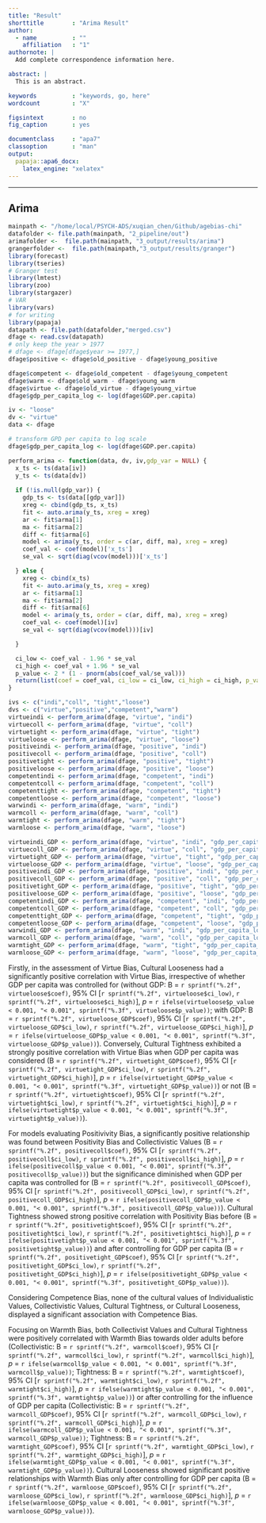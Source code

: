```yaml
---
title: "Result"
shorttitle        : "Arima Result"
author: 
  - name          : ""
    affiliation   : "1"
authornote: |
  Add complete correspondence information here.

abstract: |
  This is an abstract.

keywords          : "keywords, go, here"
wordcount         : "X"

figsintext        : no
fig_caption       : yes

documentclass     : "apa7"
classoption       : "man"
output: 
  papaja::apa6_docx:
    latex_engine: "xelatex"
---
```

---

## Arima
```r
mainpath <- "/home/local/PSYCH-ADS/xuqian_chen/Github/agebias-chi"
datafolder <- file.path(mainpath, "2_pipeline/out")
arimafolder <-  file.path(mainpath, "3_output/results/arima")
grangerfolder <-  file.path(mainpath,"3_output/results/granger")
library(forecast)
library(tseries)
# Granger test
library(lmtest)
library(zoo)
library(stargazer)
# VAR
library(vars)
# for writing
library(papaja)
datapath <- file.path(datafolder,"merged.csv")
dfage <- read.csv(datapath)
# only keep the year > 1977
# dfage <- dfage[dfage$year >= 1977,]
dfage$positive <- dfage$old_positive - dfage$young_positive

dfage$competent <- dfage$old_competent - dfage$young_competent
dfage$warm <- dfage$old_warm - dfage$young_warm
dfage$virtue <- dfage$old_virtue - dfage$young_virtue
dfage$gdp_per_capita_log <- log(dfage$GDP.per.capita)

iv <- "loose"
dv <- "virtue"
data <- dfage

# transform GPD per capita to log scale
dfage$gdp_per_capita_log <- log(dfage$GDP.per.capita)

perform_arima <- function(data, dv, iv,gdp_var = NULL) {
  x_ts <- ts(data[iv])
  y_ts <- ts(data[dv])
  
  if (!is.null(gdp_var)) {
    gdp_ts <- ts(data[[gdp_var]])
    xreg <- cbind(gdp_ts, x_ts)
    fit <- auto.arima(y_ts, xreg = xreg)
    ar <- fit$arma[1]
    ma <- fit$arma[2]
    diff <- fit$arma[6]
    model <- arima(y_ts, order = c(ar, diff, ma), xreg = xreg)
    coef_val <- coef(model)['x_ts']
    se_val <- sqrt(diag(vcov(model)))['x_ts']

  } else {
    xreg <- cbind(x_ts)
    fit <- auto.arima(y_ts, xreg = xreg)
    ar <- fit$arma[1]
    ma <- fit$arma[2]
    diff <- fit$arma[6]
    model <- arima(y_ts, order = c(ar, diff, ma), xreg = xreg)
    coef_val <- coef(model)[iv]
    se_val <- sqrt(diag(vcov(model)))[iv]

  }

  ci_low <- coef_val - 1.96 * se_val
  ci_high <- coef_val + 1.96 * se_val
  p_value <- 2 * (1 - pnorm(abs(coef_val/se_val)))
  return(list(coef = coef_val, ci_low = ci_low, ci_high = ci_high, p_value = p_value))
}

ivs <- c("indi","coll", "tight","loose")
dvs <- c("virtue","positive","competent","warm")
virtueindi <- perform_arima(dfage, "virtue", "indi")
virtuecoll <- perform_arima(dfage, "virtue", "coll")
virtuetight <- perform_arima(dfage, "virtue", "tight")
virtueloose <- perform_arima(dfage, "virtue", "loose")
positiveindi <- perform_arima(dfage, "positive", "indi")
positivecoll <- perform_arima(dfage, "positive", "coll")
positivetight <- perform_arima(dfage, "positive", "tight")
positiveloose <- perform_arima(dfage, "positive", "loose")
competentindi <- perform_arima(dfage, "competent", "indi")
competentcoll <- perform_arima(dfage, "competent", "coll")
competenttight <- perform_arima(dfage, "competent", "tight")
competentloose <- perform_arima(dfage, "competent", "loose")
warwindi <- perform_arima(dfage, "warm", "indi")
warmcoll <- perform_arima(dfage, "warm", "coll")
warmtight <- perform_arima(dfage, "warm", "tight")
warmloose <- perform_arima(dfage, "warm", "loose")

virtueindi_GDP <- perform_arima(dfage, "virtue", "indi", "gdp_per_capita_log")
virtuecoll_GDP <- perform_arima(dfage, "virtue", "coll", "gdp_per_capita_log")
virtuetight_GDP <- perform_arima(dfage, "virtue", "tight", "gdp_per_capita_log")
virtueloose_GDP <- perform_arima(dfage, "virtue", "loose", "gdp_per_capita_log")
positiveindi_GDP <- perform_arima(dfage, "positive", "indi", "gdp_per_capita_log")
positivecoll_GDP <- perform_arima(dfage, "positive", "coll", "gdp_per_capita_log")
positivetight_GDP <- perform_arima(dfage, "positive", "tight", "gdp_per_capita_log")
positiveloose_GDP <- perform_arima(dfage, "positive", "loose", "gdp_per_capita_log")
competentindi_GDP <- perform_arima(dfage, "competent", "indi", "gdp_per_capita_log")
competentcoll_GDP <- perform_arima(dfage, "competent", "coll", "gdp_per_capita_log")
competenttight_GDP <- perform_arima(dfage, "competent", "tight", "gdp_per_capita_log")
competentloose_GDP <- perform_arima(dfage, "competent", "loose", "gdp_per_capita_log")
warwindi_GDP <- perform_arima(dfage, "warm", "indi", "gdp_per_capita_log")
warmcoll_GDP <- perform_arima(dfage, "warm", "coll", "gdp_per_capita_log")
warmtight_GDP <- perform_arima(dfage, "warm", "tight", "gdp_per_capita_log")
warmloose_GDP <- perform_arima(dfage, "warm", "loose", "gdp_per_capita_log")

```
Firstly, in the assessment of Virtue Bias, Cultural Looseness had a significantly positive correlation with Virtue Bias, irrespective of whether GDP per capita was controlled for (without GDP: B = `r sprintf("%.2f", virtueloose$coef)`, 95% CI [`r sprintf("%.2f", virtueloose$ci_low)`, `r sprintf("%.2f", virtueloose$ci_high)`], *p* = `r ifelse(virtueloose$p_value < 0.001, "< 0.001", sprintf("%.3f", virtueloose$p_value))`; with GDP: B = `r sprintf("%.2f", virtueloose_GDP$coef)`, 95% CI [`r sprintf("%.2f", virtueloose_GDP$ci_low)`, `r sprintf("%.2f", virtueloose_GDP$ci_high)`], *p* = `r ifelse(virtueloose_GDP$p_value < 0.001, "< 0.001", sprintf("%.3f", virtueloose_GDP$p_value))`). Conversely, Cultural Tightness exhibited a strongly positive correlation with Virtue Bias when GDP per capita was considered (B = `r sprintf("%.2f", virtuetight_GDP$coef)`, 95% CI [`r sprintf("%.2f", virtuetight_GDP$ci_low)`, `r sprintf("%.2f", virtuetight_GDP$ci_high)`], *p* = `r ifelse(virtuetight_GDP$p_value < 0.001, "< 0.001", sprintf("%.3f", virtuetight_GDP$p_value))`) or not (B = `r sprintf("%.2f", virtuetight$coef)`, 95% CI [`r sprintf("%.2f", virtuetight$ci_low)`, `r sprintf("%.2f", virtuetight$ci_high)`], *p* = `r ifelse(virtuetight$p_value < 0.001, "< 0.001", sprintf("%.3f", virtuetight$p_value))`).

For models evaluating Positivivity Bias, a significantly positive relationship was found between Positivity Bias and Collectivistic Values (B = `r sprintf("%.2f", positivecoll$coef)`, 95% CI [`r sprintf("%.2f", positivecoll$ci_low)`, `r sprintf("%.2f", positivecoll$ci_high)`], *p* = `r ifelse(positivecoll$p_value < 0.001, "< 0.001", sprintf("%.3f", positivecoll$p_value))`) but the significance diminished when GDP per capita was controlled for (B = `r sprintf("%.2f", positivecoll_GDP$coef)`, 95% CI [`r sprintf("%.2f", positivecoll_GDP$ci_low)`, `r sprintf("%.2f", positivecoll_GDP$ci_high)`], *p* = `r ifelse(positivecoll_GDP$p_value < 0.001, "< 0.001", sprintf("%.3f", positivecoll_GDP$p_value))`). Cultural Tightness showed strong positive correlation with Positivity Bias before (B = `r sprintf("%.2f", positivetight$coef)`, 95% CI [`r sprintf("%.2f", positivetight$ci_low)`, `r sprintf("%.2f", positivetight$ci_high)`], *p* = `r ifelse(positivetight$p_value < 0.001, "< 0.001", sprintf("%.3f", positivetight$p_value))`) and after controlling for GDP per capita (B = `r sprintf("%.2f", positivetight_GDP$coef)`, 95% CI [`r sprintf("%.2f", positivetight_GDP$ci_low)`, `r sprintf("%.2f", positivetight_GDP$ci_high)`], *p* = `r ifelse(positivetight_GDP$p_value < 0.001, "< 0.001", sprintf("%.3f", positivetight_GDP$p_value))`).

Considering Competence Bias, none of the cultural values of Individualistic Values, Collectivistic Values, Cultural Tightness, or Cultural Looseness, displayed a significant association with Competence Bias.

Focusing on Warmth Bias, both Collectivist Values and Cultural Tightness were positively correlated with Warmth Bias towards older adults before (Collectivistic: B = `r sprintf("%.2f", warmcoll$coef)`, 95% CI [`r sprintf("%.2f", warmcoll$ci_low)`, `r sprintf("%.2f", warmcoll$ci_high)`], *p* = `r ifelse(warmcoll$p_value < 0.001, "< 0.001", sprintf("%.3f", warmcoll$p_value))`; Tightness: B = `r sprintf("%.2f", warmtight$coef)`, 95% CI [`r sprintf("%.2f", warmtight$ci_low)`, `r sprintf("%.2f", warmtight$ci_high)`], *p* = `r ifelse(warmtight$p_value < 0.001, "< 0.001", sprintf("%.3f", warmtight$p_value))`) or after controlling for the influence of GDP per capita (Collectivistic: B = `r sprintf("%.2f", warmcoll_GDP$coef)`, 95% CI [`r sprintf("%.2f", warmcoll_GDP$ci_low)`, `r sprintf("%.2f", warmcoll_GDP$ci_high)`], *p* = `r ifelse(warmcoll_GDP$p_value < 0.001, "< 0.001", sprintf("%.3f", warmcoll_GDP$p_value))`; Tightness: B = `r sprintf("%.2f", warmtight_GDP$coef)`, 95% CI [`r sprintf("%.2f", warmtight_GDP$ci_low)`, `r sprintf("%.2f", warmtight_GDP$ci_high)`], *p* = `r ifelse(warmtight_GDP$p_value < 0.001, "< 0.001", sprintf("%.3f", warmtight_GDP$p_value))`). Cultural Looseness showed significant positive relationships with Warmth Bias only after controlling for GDP per capita (B = `r sprintf("%.2f", warmloose_GDP$coef)`, 95% CI [`r sprintf("%.2f", warmloose_GDP$ci_low)`, `r sprintf("%.2f", warmloose_GDP$ci_high)`], *p* = `r ifelse(warmloose_GDP$p_value < 0.001, "< 0.001", sprintf("%.3f", warmloose_GDP$p_value))`).
